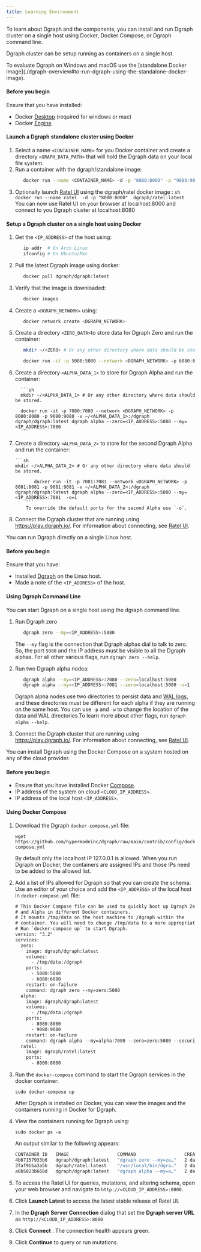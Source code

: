 ```yaml
---
title: Learning Environment
---
```


To learn about Dgraph and the components, you can install and run Dgraph cluster
on a single host using Docker, Docker Compose, or Dgraph command line.

<TabGroup>

<TabItem value="Docker">

Dgraph cluster can be setup running as containers on a single host.

<Note>
  To evaluate Dgraph on Windows and macOS use the [standalone Docker
  image](./dgraph-overview#to-run-dgraph-using-the-standalone-docker-image).
</Note>

#### Before you begin

Ensure that you have installed:

- Docker [Desktop](https://docs.docker.com/desktop/) (required for windows or
  mac)
- Docker [Engine](https://docs.docker.com/engine/install/)

#### Launch a Dgraph standalone cluster using Docker

1.  Select a name `<CONTAINER_NAME>` for you Docker container and create a
    directory `<GRAPH_DATA_PATH>` that will hold the Dgraph data on your local
    file system.
1.  Run a container with the dgraph/standalone image:
    ```sh
       docker run --name <CONTAINER_NAME> -d -p "8080:8080" -p "9080:9080" -v <DGRAPH_DATA_PATH>:/dgraph dgraph/standalone:latest
    ```
1.  Optionally launch [Ratel UI](./ratel/overview) using the dgraph/ratel docker
    image :
    `sh     docker run --name ratel  -d -p "8000:8000"  dgraph/ratel:latest    `
    You can now use Ratel UI on your browser at localhost:8000 and connect to
    you Dgraph cluster at localhost:8080

#### Setup a Dgraph cluster on a single host using Docker

1.  Get the `<IP_ADDRESS>` of the host using:
    ```sh
       ip addr  # On Arch Linux
       ifconfig # On Ubuntu/Mac
    ```
1.  Pull the latest Dgraph image using docker:
    ```sh
       docker pull dgraph/dgraph:latest
    ```
1.  Verify that the image is downloaded:

    ```sh
       docker images
    ```

1.  Create a `<DGRAPH_NETWORK>` using:
    ```sh
       docker network create <DGRAPH_NETWORK>
    ```
1.  Create a directory `<ZERO_DATA>`to store data for Dgraph Zero and run the
    container:

    ```sh
       mkdir ~/<ZERO> # Or any other directory where data should be stored.

       docker run -it -p 5080:5080 --network <DGRAPH_NETWORK> -p 6080:6080 -v ~/<ZERO_DATA>:/dgraph dgraph/dgraph:latest dgraph zero --my=<IP_ADDRESS>:5080
    ```

1.  Create a directory `<ALPHA_DATA_1>` to store for Dgraph Alpha and run the
    container:

          ```sh
          mkdir ~/<ALPHA_DATA_1> # Or any other directory where data should be stored.

          docker run -it -p 7080:7080 --network <DGRAPH_NETWORK> -p 8080:8080 -p 9080:9080 -v ~/<ALPHA_DATA_1>:/dgraph dgraph/dgraph:latest dgraph alpha --zero=<IP_ADDRESS>:5080 --my=<IP_ADDRESS>:7080
          ```

1.  Create a directory `<ALPHA_DATA_2>` to store for the second Dgraph Alpha and
    run the container:

        ```sh
        mkdir ~/<ALPHA_DATA_2> # Or any other directory where data should be stored.

               docker run -it -p 7081:7081 --network <DGRAPH_NETWORK> -p 8081:8081 -p 9081:9081 -v ~/<ALPHA_DATA_2>:/dgraph dgraph/dgraph:latest dgraph alpha --zero=<IP_ADDRESS>:5080 --my=<IP_ADDRESS>:7081  -o=1
            ```
            To override the default ports for the second Alpha use `-o`.

1.  Connect the Dgraph cluster that are running using https://play.dgraph.io/.
    For information about connecting, see [Ratel UI](/ratel/connection).

</TabItem>

<TabItem value="Dgraph Command Line">

You can run Dgraph directly on a single Linux host.

#### Before you begin

Ensure that you have:

- Installed [Dgraph](./download) on the Linux host.
- Made a note of the `<IP_ADDRESS>` of the host.

#### Using Dgraph Command Line

You can start Dgraph on a single host using the dgraph command line.

1. Run Dgraph zero

   ```sh
      dgraph zero --my=<IP_ADDRESS>:5080
   ```

   The `--my` flag is the connection that Dgraph alphas dial to talk to zero.
   So, the port `5080` and the IP address must be visible to all the Dgraph
   alphas. For all other various flags, run `dgraph zero --help`.

1. Run two Dgraph alpha nodea:

   ```sh
      dgraph alpha --my=<IP_ADDRESS>:7080 --zero=localhost:5080
      dgraph alpha --my=<IP_ADDRESS>:7081 --zero=localhost:5080 -o=1
   ```

   Dgraph alpha nodes use two directories to persist data and
   [WAL logs](/consistency-model), and these directories must be different for
   each alpha if they are running on the same host. You can use `-p` and `-w` to
   change the location of the data and WAL directories.To learn more about other
   flags, run `dgraph alpha --help`.

1. Connect the Dgraph cluster that are running using https://play.dgraph.io/.
   For information about connecting, see [Ratel UI](/ratel/connection).

</TabItem>

<TabItem value="Docker Compose">

You can install Dgraph using the Docker Compose on a system hosted on any of the
cloud provider.

#### Before you begin

- Ensure that you have installed Docker
  [Compose](https://docs.docker.com/compose/).
- IP address of the system on cloud `<CLOUD_IP_ADDRESS>`.
- IP address of the local host `<IP_ADDRESS>`.

#### Using Docker Compose

1.  Download the Dgraph `docker-compose.yml` file:

        wget https://github.com/hypermodeinc/dgraph/raw/main/contrib/config/docker/docker-compose.yml

    By default only the localhost IP 127.0.0.1 is allowed. When you run Dgraph
    on Docker, the containers are assigned IPs and those IPs need to be added to
    the allowed list.

1.  Add a list of IPs allowed for Dgraph so that you can create the schema. Use
    an editor of your choice and add the `<IP_ADDRESS>` of the local host in
    `docker-compose.yml` file:

    ```txt
    # This Docker Compose file can be used to quickly boot up Dgraph Zero
    # and Alpha in different Docker containers.
    # It mounts /tmp/data on the host machine to /dgraph within the
    # container. You will need to change /tmp/data to a more appropriate location.
    # Run `docker-compose up` to start Dgraph.
    version: "3.2"
    services:
      zero:
        image: dgraph/dgraph:latest
        volumes:
          - /tmp/data:/dgraph
        ports:
          - 5080:5080
          - 6080:6080
        restart: on-failure
        command: dgraph zero --my=zero:5080
      alpha:
        image: dgraph/dgraph:latest
        volumes:
          - /tmp/data:/dgraph
        ports:
          - 8080:8080
          - 9080:9080
        restart: on-failure
        command: dgraph alpha --my=alpha:7080 --zero=zero:5080 --security whitelist=<IP_ADDRESS>
      ratel:
        image: dgraph/ratel:latest
        ports:
          - 8000:8000

    ```

1.  Run the `docker-compose` command to start the Dgraph services in the docker
    container:

        sudo docker-compose up

    After Dgraph is installed on Docker, you can view the images and the
    containers running in Docker for Dgraph.

1.  View the containers running for Dgraph using:

        sudo docker ps -a

    An output similar to the following appears:

    ```bash
    CONTAINER ID   IMAGE                  COMMAND                  CREATED
    4b67157933b6   dgraph/dgraph:latest   "dgraph zero --my=ze…"   2 days ago
    3faf9bba3a5b   dgraph/ratel:latest    "/usr/local/bin/dgra…"   2 days ago
    a6b5823b668d   dgraph/dgraph:latest   "dgraph alpha --my=a…"   2 days ago
    ```

1.  To access the Ratel UI for queries, mutations, and altering schema, open
    your web browser and navigate to `http://<CLOUD_IP_ADDRESS>:8000`.
1.  Click **Launch Latest** to access the latest stable release of Ratel UI.
1.  In the **Dgraph Server Connection** dialog that set the **Dgraph server
    URL** as `http://<CLOUD_IP_ADDRESS>:8080`
1.  Click **Connect** . The connection health appears green.
1.  Click **Continue** to query or run mutations.

</TabItem>

</TabGroup>
